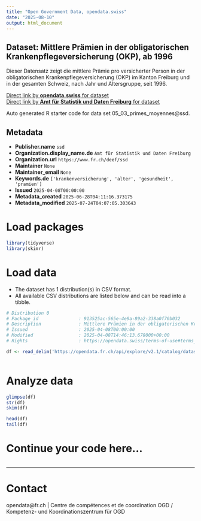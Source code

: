 ```yaml
---
title: "Open Government Data, opendata.swiss"
date: "2025-08-10"
output: html_document
---
```


## Dataset: Mittlere Prämien in der obligatorischen Krankenpflegeversicherung (OKP), ab 1996

Dieser Datensatz zeigt die mittlere Prämie pro versicherter Person in der obligatorischen Krankenpflegeversicherung (OKP) im Kanton Freiburg und in der gesamten Schweiz, nach Jahr und Altersgruppe, seit 1996.

[Direct link by **opendata.swiss** for dataset](https://opendata.swiss/de/dataset/mittlere-pramien-in-der-obligatorischen-krankenpflegeversicherung-okp-ab-1996)<br>
[Direct link by **Amt für Statistik und Daten Freiburg** for dataset](https://opendata.fr.ch/explore/dataset/05_03_primes_moyennes/)

Auto generated R starter code for data set 05_03_primes_moyennes@ssd.

## Metadata

- **Publisher.name** `ssd`
- **Organization.display_name.de** `Amt für Statistik und Daten Freiburg`
- **Organization.url** `https://www.fr.ch/deef/ssd`
- **Maintainer** `None`
- **Maintainer_email** `None`
- **Keywords.de** `['krankenversicherung', 'alter', 'gesundheit', 'pramien']`
- **Issued** `2025-04-08T00:00:00`
- **Metadata_created** `2025-06-28T04:11:16.373175`
- **Metadata_modified** `2025-07-24T04:07:05.303643`


# Load packages

```r

library(tidyverse)
library(skimr)

```

# Load data

-   The dataset has 1 distribution(s) in CSV format.
-   All available CSV distributions are listed below and can be read into a tibble.

```r

# Distribution 0
# Package_id               : 913525ac-565e-4e9a-89a2-338a0f70b032
# Description              : Mittlere Prämien in der obligatorischen Krankenpflegeversicherung (OKP), ab 1996 (csv)
# Issued                   : 2025-04-08T00:00:00
# Modified                 : 2025-04-08T14:46:13.678000+00:00
# Rights                   : https://opendata.swiss/terms-of-use#terms_by

df <- read_delim('https://opendata.fr.ch/api/explore/v2.1/catalog/datasets/05_03_primes_moyennes/exports/csv?use_labels=true')



```

# Analyze data

```r

glimpse(df)
str(df)
skim(df)

head(df)
tail(df)

```

# Continue your code here...

```r

```

------------------------------------------------------------------------

# Contact

opendata@fr.ch | Centre de compétences et de coordination OGD / Kompetenz- und Koordinationszentrum für OGD
